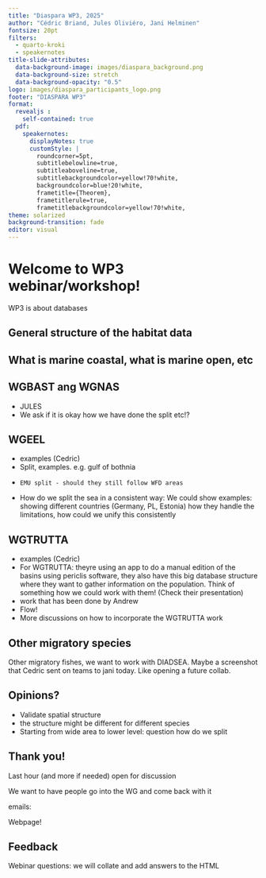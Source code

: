```yaml
---
title: "Diaspara WP3, 2025"
author: "Cédric Briand, Jules Oliviéro, Jani Helminen"
fontsize: 20pt
filters:
  - quarto-kroki
  - speakernotes
title-slide-attributes:
  data-background-image: images/diaspara_background.png
  data-background-size: stretch
  data-background-opacity: "0.5"
logo: images/diaspara_participants_logo.png
footer: "DIASPARA WP3"
format: 
  revealjs :
    self-contained: true
  pdf:
    speakernotes:
      displayNotes: true
      customStyle: |
        roundcorner=5pt,
        subtitlebelowline=true,
        subtitleaboveline=true,
        subtitlebackgroundcolor=yellow!70!white,
        backgroundcolor=blue!20!white,
        frametitle={Theorem},
        frametitlerule=true,
        frametitlebackgroundcolor=yellow!70!white,
theme: solarized
background-transition: fade
editor: visual
---
```


# Welcome to WP3 webinar/workshop!

WP3 is about databases


## General structure of the habitat data

## What is marine coastal, what is marine open, etc

## WGBAST ang WGNAS
-    JULES
- We ask if it is okay how we have done the split etc!?

## WGEEL
- examples (Cedric)
-   Split, examples. e.g. gulf of bothnia
-     EMU split - should they still follow WFD areas
- How do we split the sea in a consistent way: We could show examples: showing different countries (Germany, PL, Estonia) how they handle the limitations, how could we unify this consistently

## WGTRUTTA 
- examples (Cedric)
- For WGTRUTTA: theyre using an app to do a manual edition of the basins using periclis software, they also have this big database structure where they want to gather information on the population. Think of something how we could work with them! (Check their presentation)
-    work that has been done by Andrew
-   Flow!
-    More discussions on how to incorporate the WGTRUTTA work

## Other migratory species
Other migratory fishes, we want to work with DIADSEA. Maybe a screenshot that Cedric sent on teams to jani today. Like opening a future collab. 





## Opinions?
- Validate spatial structure
-   the structure might be different for different species
-    Starting from wide area to lower level: question how do we split


## Thank you!

Last hour (and more if needed) open for discussion

We want to have people go into the WG and come back with it

emails: 

Webpage!

## Feedback

Webinar questions: we will collate and add answers to the HTML


